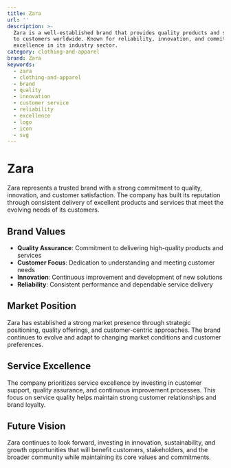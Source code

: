 ```yaml
---
title: Zara
url: ''
description: >-
  Zara is a well-established brand that provides quality products and services
  to customers worldwide. Known for reliability, innovation, and commitment to
  excellence in its industry sector.
category: clothing-and-apparel
brand: Zara
keywords:
  - zara
  - clothing-and-apparel
  - brand
  - quality
  - innovation
  - customer service
  - reliability
  - excellence
  - logo
  - icon
  - svg
---
```


# Zara

Zara represents a trusted brand with a strong commitment to quality, innovation, and customer satisfaction. The company has built its reputation through consistent delivery of excellent products and services that meet the evolving needs of its customers.

## Brand Values

- **Quality Assurance**: Commitment to delivering high-quality products and services
- **Customer Focus**: Dedication to understanding and meeting customer needs
- **Innovation**: Continuous improvement and development of new solutions
- **Reliability**: Consistent performance and dependable service delivery

## Market Position

Zara has established a strong market presence through strategic positioning, quality offerings, and customer-centric approaches. The brand continues to evolve and adapt to changing market conditions and customer preferences.

## Service Excellence

The company prioritizes service excellence by investing in customer support, quality assurance, and continuous improvement processes. This focus on service quality helps maintain strong customer relationships and brand loyalty.

## Future Vision

Zara continues to look forward, investing in innovation, sustainability, and growth opportunities that will benefit customers, stakeholders, and the broader community while maintaining its core values and commitments.

